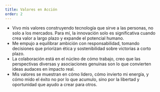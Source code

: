 ```yaml
---
title: Valores en Acción
order: 2
---
```


- Vivo mis valores construyendo tecnología que sirve a las personas, no solo a los mercados. Para mí, la innovación solo es significativa cuando crea valor a largo plazo y expande el potencial humano.
- Me empujo a equilibrar ambición con responsabilidad, tomando decisiones que priorizan ética y sostenibilidad sobre victorias a corto plazo.
- La colaboración está en el núcleo de cómo trabajo, creo que las perspectivas diversas y asociaciones genuinas son lo que convierten ideas audaces en impacto real.
- Mis valores se muestran en cómo lidero, cómo invierto mi energía, y cómo mido el éxito no por lo que acumulo, sino por la libertad y oportunidad que ayudo a crear para otros.
